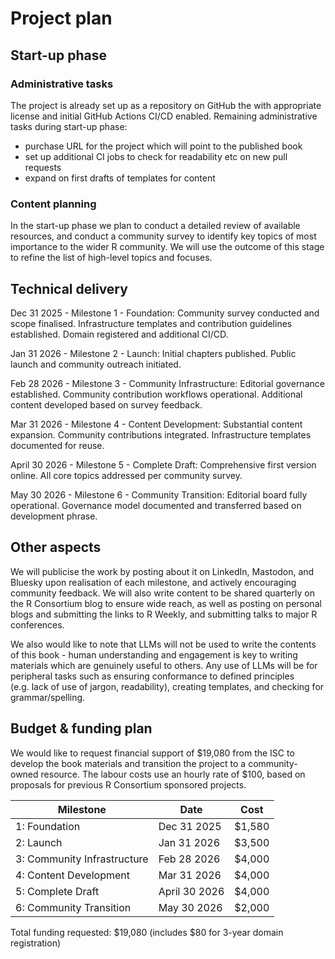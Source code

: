 # Project plan

## Start-up phase

### Administrative tasks

The project is already set up as a repository on GitHub the with appropriate license and initial GitHub Actions CI/CD enabled.  Remaining administrative tasks during start-up phase:
  
- purchase URL for the project which will point to the published book
- set up additional CI jobs to check for readability etc on new pull requests
- expand on first drafts of templates for content

### Content planning

In the start-up phase we plan to conduct a detailed review of available resources, and conduct a community survey to identify key topics of most importance to the wider R community.  We will use the outcome of this stage to refine the list of high-level topics and focuses.

## Technical delivery

Dec 31 2025 - Milestone 1 -  Foundation:
Community survey conducted and scope finalised. Infrastructure templates and contribution guidelines established. Domain registered and additional CI/CD.

Jan 31 2026 - Milestone 2 - Launch: 
Initial chapters published. Public launch and community outreach initiated.

Feb 28 2026 - Milestone 3 - Community Infrastructure:
Editorial governance established. Community contribution workflows operational. Additional content developed based on survey feedback.

Mar 31 2026 - Milestone 4 - Content Development: 
Substantial content expansion. Community contributions integrated. Infrastructure templates documented for reuse.

April 30 2026 - Milestone 5 - Complete Draft:
Comprehensive first version online. All core topics addressed per community survey.

May 30 2026 - Milestone 6 - Community Transition:
Editorial board fully operational. Governance model documented and transferred based on development phrase.

## Other aspects

We will publicise the work by posting about it on LinkedIn, Mastodon, and Bluesky upon realisation of each milestone, and actively encouraging community feedback.  We will also write content to be shared quarterly on the R Consortium blog to ensure wide reach, as well as posting on personal blogs and submitting the links to R Weekly, and submitting talks to major R conferences.

We also would like to note that LLMs will not be used to write the contents of this book - human understanding and engagement is key to writing materials which are genuinely useful to others.  Any use of LLMs will be for peripheral tasks such as ensuring conformance to defined principles (e.g. lack of use of jargon, readability), creating templates, and checking for grammar/spelling.

## Budget & funding plan

We would like to request financial support of $19,080 from the ISC to develop the book materials and transition the project to a community-owned resource. The labour costs use an hourly rate of $100, based on proposals for previous R Consortium sponsored projects.

| Milestone | Date | Cost |
|-----------|------|------|
| 1: Foundation | Dec 31 2025 | $1,580 |
| 2: Launch | Jan 31 2026 | $3,500 |
| 3: Community Infrastructure | Feb 28 2026 | $4,000 |
| 4: Content Development | Mar 31 2026 | $4,000 |
| 5: Complete Draft | April 30 2026 | $4,000 |
| 6: Community Transition | May 30 2026 | $2,000 |

Total funding requested: $19,080 (includes $80 for 3-year domain registration)